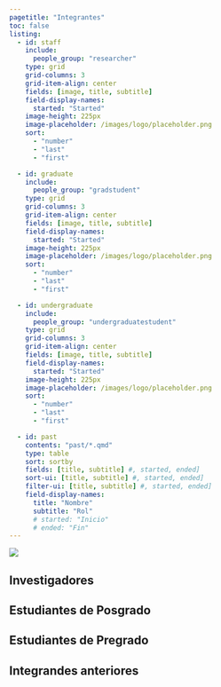 ```yaml
---
pagetitle: "Integrantes"
toc: false
listing:
  - id: staff
    include: 
      people_group: "researcher"
    type: grid
    grid-columns: 3
    grid-item-align: center
    fields: [image, title, subtitle]
    field-display-names: 
      started: "Started"
    image-height: 225px
    image-placeholder: /images/logo/placeholder.png
    sort: 
      - "number"
      - "last"
      - "first"

  - id: graduate
    include: 
      people_group: "gradstudent"
    type: grid
    grid-columns: 3
    grid-item-align: center
    fields: [image, title, subtitle]
    field-display-names: 
      started: "Started"
    image-height: 225px
    image-placeholder: /images/logo/placeholder.png
    sort: 
      - "number"
      - "last"
      - "first"

  - id: undergraduate
    include: 
      people_group: "undergraduatestudent"
    type: grid
    grid-columns: 3
    grid-item-align: center
    fields: [image, title, subtitle]
    field-display-names: 
      started: "Started"
    image-height: 225px
    image-placeholder: /images/logo/placeholder.png
    sort: 
      - "number"
      - "last"
      - "first"

  - id: past
    contents: "past/*.qmd"
    type: table
    sort: sortby
    fields: [title, subtitle] #, started, ended]
    sort-ui: [title, subtitle] #, started, ended]
    filter-ui: [title, subtitle] #, started, ended]
    field-display-names: 
      title: "Nombre"
      subtitle: "Rol"
      # started: "Inicio"
      # ended: "Fin"
---
```


::: {.column-screen}
![](../images/banner_people.jpg)
:::

## Investigadores

:::{#staff}
:::

## Estudiantes de Posgrado

:::{#graduate}
:::

## Estudiantes de Pregrado

:::{#undergraduate}
:::

## Integrandes anteriores

:::{#past}
:::